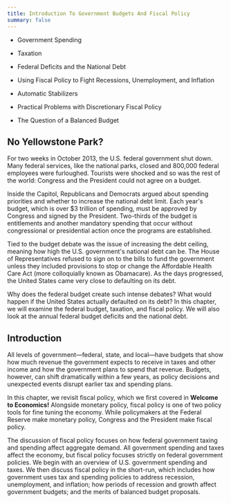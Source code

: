 ```yaml
---
title: Introduction To Government Budgets And Fiscal Policy
summary: false
---
```


<Info title='In this chapter, you will learn about:'>

- Government Spending

- Taxation

- Federal Deficits and the National Debt

- Using Fiscal Policy to Fight Recessions, Unemployment, and Inflation

- Automatic Stabilizers

- Practical Problems with Discretionary Fiscal Policy

- The Question of a Balanced Budget

</Info>

## No Yellowstone Park?

For two weeks in October 2013, the U.S. federal government shut down. Many federal services, like the national parks, closed and 800,000 federal employees were furloughed. Tourists were shocked and so was the rest of the world: Congress and the President could not agree on a budget.

Inside the Capitol, Republicans and Democrats argued about spending priorities and whether to increase the national debt limit. Each year's budget, which is over $3 trillion of spending, must be approved by Congress and signed by the President. Two-thirds of the budget is entitlements and another mandatory spending that occur without congressional or presidential action once the programs are established.

Tied to the budget debate was the issue of increasing the debt ceiling, meaning how high the U.S. government's national debt can be. The House of Representatives refused to sign on to the bills to fund the government unless they included provisions to stop or change the Affordable Health Care Act (more colloquially known as Obamacare). As the days progressed, the United States came very close to defaulting on its debt.

Why does the federal budget create such intense debates? What would happen if the United States actually defaulted on its debt? In this chapter, we will examine the federal budget, taxation, and fiscal policy. We will also look at the annual federal budget deficits and the national debt.

## Introduction

All levels of government—federal, state, and local—have budgets that show how much revenue the government expects to receive in taxes and other income and how the government plans to spend that revenue. Budgets, however, can shift dramatically within a few years, as policy decisions and unexpected events disrupt earlier tax and spending plans.

In this chapter, we revisit fiscal policy, which we first covered in **Welcome to Economics!** Alongside monetary policy, fiscal policy is one of two policy tools for fine tuning the economy. While policymakers at the Federal Reserve make monetary policy, Congress and the President make fiscal policy.

The discussion of fiscal policy focuses on how federal government taxing and spending affect aggregate demand. All government spending and taxes affect the economy, but fiscal policy focuses strictly on federal government policies. We begin with an overview of U.S. government spending and taxes. We then discuss fiscal policy in the short-run, which includes how government uses tax and spending policies to address recession, unemployment, and inflation; how periods of recession and growth affect government budgets; and the merits of balanced budget proposals.
